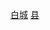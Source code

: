 {{Catnav|頁面分類|...|县级行政区|中国县份|吉林省县份}}
{{Catnav|頁面分類|...|吉林行政区划|吉林县级行政区|吉林省县份}}
{{Catnav|頁面分類|...|吉林市州|吉林地级市|白城|白城行政区划|白城区县市}}
[[Category:吉林省县份|白城]]
[[Category:白城区县市|县]]
{{catmore|通榆县|吉林省通榆县}}